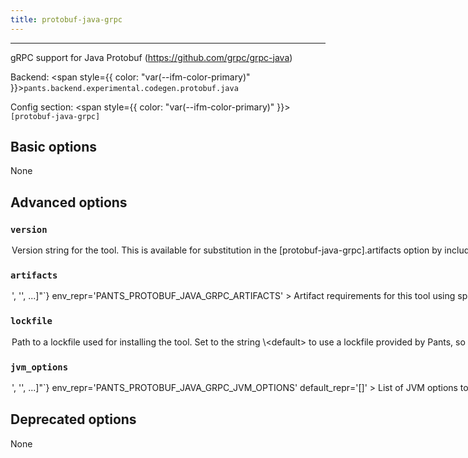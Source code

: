 ```yaml
---
title: protobuf-java-grpc
---
```



---

gRPC support for Java Protobuf (https://github.com/grpc/grpc-java)

Backend: <span style={{ color: "var(--ifm-color-primary)" }}>`pants.backend.experimental.codegen.protobuf.java`</span>

Config section: <span style={{ color: "var(--ifm-color-primary)" }}>`[protobuf-java-grpc]`</span>

## Basic options

<span className={styles.options}>

None

## Advanced options

### `version`

<Option
  cli_repr='--protobuf-java-grpc-version=<str>'
  env_repr='PANTS_PROTOBUF_JAVA_GRPC_VERSION'
  default_repr='1.48.0'
>
  

Version string for the tool. This is available for substitution in the `[protobuf-java-grpc].artifacts` option by including the string `\{version}`.

</Option>


### `artifacts`

<Option
  cli_repr={`--protobuf-java-grpc-artifacts="['<str>', '<str>', ...]"`}
  env_repr='PANTS_PROTOBUF_JAVA_GRPC_ARTIFACTS'
>
  

Artifact requirements for this tool using specified as either the address of a `jvm_artifact` target or, alternatively, as a colon-separated Maven coordinates (e.g., `group\:name\:version`). For Maven coordinates, the string `\{version}` version will be substituted with the value of the `[protobuf-java-grpc].version` option.

</Option>


### `lockfile`

<Option
  cli_repr='--protobuf-java-grpc-lockfile=<str>'
  env_repr='PANTS_PROTOBUF_JAVA_GRPC_LOCKFILE'
  default_repr='<default>'
>
  

Path to a lockfile used for installing the tool.

Set to the string `\<default>` to use a lockfile provided by Pants, so long as you have not changed the `--version` option. See https\://github.com/pantsbuild/pants/blob/release_2.18.0rc2/src/python/pants/backend/codegen/protobuf/java/grpc-java.default.lockfile.txt for the default lockfile contents.

To use a custom lockfile, set this option to a file path relative to the build root, then run `pants jvm-generate-lockfiles --resolve=protobuf-java-grpc`.

</Option>


### `jvm_options`

<Option
  cli_repr={`--protobuf-java-grpc-jvm-options="['<str>', '<str>', ...]"`}
  env_repr='PANTS_PROTOBUF_JAVA_GRPC_JVM_OPTIONS'
  default_repr='[]'
>
  

List of JVM options to pass to `protobuf-java-grpc` JVM processes.

Options set here will be added to those set in `[jvm].global_options`. Please check the documentation for the `jvm` subsystem to see what values are accepted here.

</Option>


## Deprecated options

None

</span>